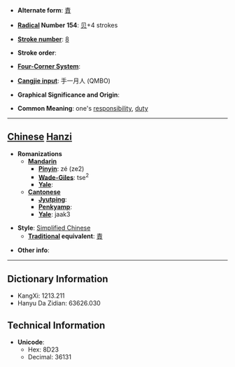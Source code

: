 * '''Alternate form''': [[責]]

* '''[[Wiktionary:Chinese radical index| Radical]] Number 154''': [[Wiktionary:Chinese radical index 贝|贝]]+4 strokes

* '''[[Wiktionary:Chinese total strokes index|Stroke number]]''': [[Wiktionary:Chinese total strokes index 8|8]]

* '''Stroke order''': 

* '''[[Wiktionary:Chinese four corner index|Four-Corner System]]''': 

* '''[[Wiktionary:Chinese Cangjie index|Cangjie input]]''': 手一月人 (QMBO)

* '''Graphical Significance and Origin''': 

* '''Common Meaning''': one's [[responsibility]], [[duty]]

----

== [[Chinese]] [[Hanzi]] ==

* '''Romanizations'''
** '''[[Mandarin]]'''
*** '''[[Pinyin]]''': zé (ze2)
*** '''[[Wade-Giles]]''': tse<sup>2</sup>
*** '''[[Yale]]''': 
** '''[[Cantonese]]'''
*** '''[[Jyutping]]''':
*** '''[[Penkyamp]]''': 
*** '''[[Yale]]''': jaak3

* '''Style''': [[Simplified Chinese]] 
** '''[[Traditional Chinese|Traditional]] equivalent''': [[責]]

* '''Other info''': 

----

== Dictionary Information ==

* KangXi: 1213.211
* Hanyu Da Zidian: 63626.030

== Technical Information ==

* '''Unicode''':
** Hex: 8D23
** Decimal: 36131